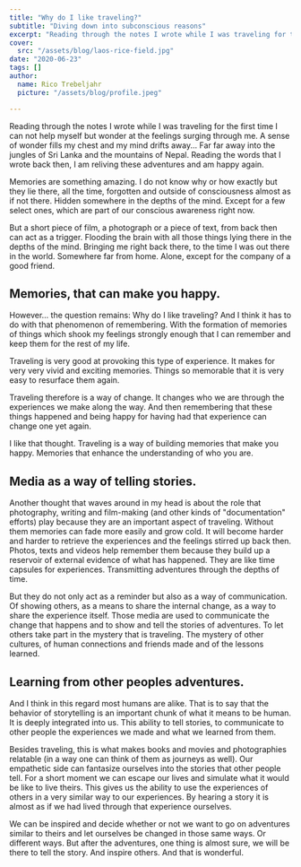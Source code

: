 ```yaml
---
title: "Why do I like traveling?"
subtitle: "Diving down into subconscious reasons"
excerpt: "Reading through the notes I wrote while I was traveling for the first time I can not help myself but wonder at the feelings surging through me..."
cover: 
  src: "/assets/blog/laos-rice-field.jpg"
date: "2020-06-23"
tags: []
author:
  name: Rico Trebeljahr
  picture: "/assets/blog/profile.jpeg"

---
```




Reading through the notes I wrote while I was traveling for the first time I can not help myself but wonder at the feelings surging through me. A sense of wonder fills my chest and my mind drifts away... Far far away into the jungles of Sri Lanka and the mountains of Nepal. Reading the words that I wrote back then, I am reliving these adventures and am happy again. 

Memories are something amazing. I do not know why or how exactly but they lie there, all the time, forgotten and outside of consciousness almost as if not there. Hidden somewhere in the depths of the mind. Except for a few select ones, which are part of our conscious awareness right now. 

But a short piece of film, a photograph or a piece of text, from back then can act as a trigger. Flooding the brain with all those things lying there in the depths of the mind. Bringing me right back there, to the time I was out there in the world. Somewhere far from home. Alone, except for the company of a good friend. 

## Memories, that can make you happy.  

However... the question remains: Why do I like traveling? And I think it has to do with that phenomenon of remembering. With the formation of memories of things which shook my feelings strongly enough that I can remember and keep them for the rest of my life. 

Traveling is very good at provoking this type of experience. It makes for very very vivid and exciting memories. Things so memorable that it is very easy to resurface them again. 

Traveling therefore is a way of change. It changes who we are through the experiences we make along the way. And then remembering that these things happened and being happy for having had that experience can change one yet again. 

I like that thought. Traveling is a way of building memories that make you happy. Memories that enhance the understanding of who you are. 

## Media as a way of telling stories.

Another thought that waves around in my head is about the role that photography, writing and film-making (and other kinds of "documentation" efforts) play because they are an important aspect of traveling. Without them memories can fade more easily and grow cold. It will become harder and harder to  retrieve the experiences and the feelings stirred up back then. Photos, texts and videos help remember them because they build up a reservoir of external evidence of what has happened. They are like time capsules for experiences. Transmitting adventures through the depths of time. 

But they do not only act as a reminder but also as a way of communication. Of showing others, as a means to share the internal change, as a way to share the experience itself. Those media are used to communicate the change that happens and to show and tell the stories of adventures. To let others take part in the mystery that is traveling. The mystery of other cultures, of human connections and friends made and of the lessons learned. 

## Learning from other peoples adventures. 

And I think in this regard most humans are alike. That is to say that the behavior of storytelling is an important chunk of what it means to be human. It is deeply integrated into us. This ability to tell stories, to communicate to other people the experiences we made and what we learned from them. 

Besides traveling, this is what makes books and movies and photographies relatable (in a way one can think of them as journeys as well). Our empathetic side can fantasize ourselves into the stories that other people tell. For a short moment we can escape our lives and simulate what it would be like to live theirs. This gives us the ability to use the experiences of others in a very similar way to our experiences. By hearing a story it is almost as if we had lived through that experience ourselves. 

We can be inspired and decide whether or not we want to go on adventures similar to theirs and let ourselves be changed in those same ways. Or different ways. But after the adventures, one thing is almost sure, we will be there to tell the story. And inspire others. And that is wonderful. 